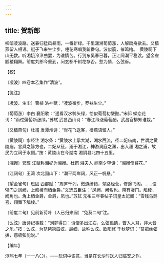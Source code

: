 ```yaml
---
---
---
```

title: 贺新郎
---







柳暗凌波路。送春归猛风暴雨，一番新绿。千里潇湘葡萄涨，人解扁舟欲去。又樯燕留人相语。艇子飞来生尘步，唾花寒唱我新番句。波似箭，催鸣橹。　黄陵祠下山无数。听湘娥泠泠曲罢，为谁情苦。行到东吴春已暮，正江阔潮平稳渡。望金雀觚棱翔舞。前度刘郎今重到，问玄都千树花存否。愁为倩，么弦诉。





【校】


〔凌波〕四卷本乙集作“清波”。





【笺注】


〔凌波、生尘〕曹植 洛神赋：“凌波微步，罗袜生尘。”

〔葡萄涨〕李白 襄阳歌：“遥看汉水鸭头绿，恰似葡萄初酦醅。”宋祁 蝶恋花词：“雨过蒲萄新涨绿。”苏轼 武昌西山诗：“春江绿涨葡萄醅，武昌官柳知谁栽。”

〔又樯燕句〕杜甫 发潭州诗：“岸花飞送客，樯燕语留人。”

〔黄陵祠〕水经注 湘水条：“黄陵水上承大湖，湖水西流，径二妃庙南，世谓之黄陵庙。言舜之陟方也，二妃从征，溺于湘江，神游洞庭之渊，出入潇 湘之浦，故民为立祠于水侧。”按：黄陵山在今湖南 湘阴县北四十五里。

〔湘娥〕郭璞 江赋称湘妃为湘娥。杜甫 湘夫人 祠南夕望诗：“湘娥倚暮花。”

〔江阔句〕王湾 次北固山下：“潮平两岸阔，风正一帆悬。”

〔望金雀句〕班固 西都赋：“周庐千列，徼道绮错，辇路经营，修途飞阁。……设璧门之凤阙，上觚棱而栖金爵。”文选五臣注：“凤阙，阙名也。南有璧门。觚棱，阙角也。角上栖金爵，金爵，凤也。”苏轼 元祐三年春帖子词皇太妃阁：“雪残乌鹊喜，翔舞下觚棱。”

〔前度二句〕见前新荷叶（人已归来阙）“兔葵二句”注。

〔么弦〕唐诗纪事载：“刘梦得曰：诗僧多出江右，么弦孤韵，瞥入人耳，非大音之乐。”按：么弦，为琵琶第四弦，最细，故称么弦。欧阳修 千秋梦词：“莫把丝弦拨，怨极弦能说。”





【编年】


淳熙七年（一一八〇）。——玩词中语意，当是在长沙时送人归临安之作。